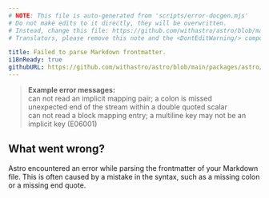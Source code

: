 ```yaml
---
# NOTE: This file is auto-generated from 'scripts/error-docgen.mjs'
# Do not make edits to it directly, they will be overwritten.
# Instead, change this file: https://github.com/withastro/astro/blob/main/packages/astro/src/core/errors/errors-data.ts
# Translators, please remove this note and the <DontEditWarning/> component.

title: Failed to parse Markdown frontmatter.
i18nReady: true
githubURL: https://github.com/withastro/astro/blob/main/packages/astro/src/core/errors/errors-data.ts
---
```


<DontEditWarning />


> **Example error messages:**<br/>
can not read an implicit mapping pair; a colon is missed<br/>
unexpected end of the stream within a double quoted scalar<br/>
can not read a block mapping entry; a multiline key may not be an implicit key (E06001)

## What went wrong?
Astro encountered an error while parsing the frontmatter of your Markdown file.
This is often caused by a mistake in the syntax, such as a missing colon or a missing end quote.



